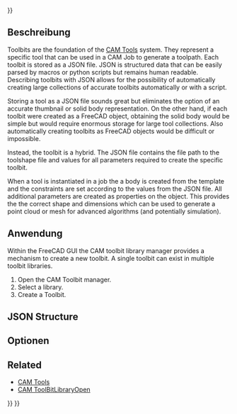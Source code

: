 <languages/>
{{UnfinishedDocu{{#translation:}}}}

{{Docnav
|[[CAM_ToolShape|ToolShape]]
|[[CAM_ToolBit_Library|ToolBit Library]]
|[[CAM_Workbench|CAM]]
|IconL=
|IconR=
|IconC=Workbench_CAM.svg
}}

{{TOCright}}

<span id="Description"></span>
==Beschreibung==

Toolbits are the foundation of the [[CAM_Tools|CAM Tools]] system. They represent a specific tool that can be used in a CAM Job to generate a toolpath.  Each toolbit is stored as a JSON file. JSON is structured data that can be easily parsed by macros or python scripts but remains human readable. Describing toolbits with JSON allows for the possibility of automatically creating large collections of accurate toolbits automatically or with a script. 

Storing a tool as a JSON file sounds great but eliminates the option of an accurate thumbnail or solid body representation. On the other hand, if each toolbit were created as a FreeCAD object, obtaining the solid body would be simple but would require enormous storage for large tool collections.  Also automatically creating toolbits as FreeCAD objects would be difficult or impossible. 

Instead, the toolbit is a hybrid.  The JSON file contains the file path to the toolshape file and values for all parameters required to create the specific toolbit. 

When a tool is instantiated in a job the a body is created from the template and the constraints are set according to the values from the JSON file. All additional parameters are created as properties on the object. This provides the the correct shape and dimensions which can be used to generate a point cloud or mesh for advanced algorithms (and potentially simulation).

<span id="Usage"></span>
==Anwendung==

Within the FreeCAD GUI the CAM toolbit library manager provides a mechanism to create a new toolbit.  A single toolbit can exist in multiple toolbit libraries.

# Open the CAM Toolbit manager.
# Select a library.
# Create a Toolbit.

== JSON Structure ==

{{Code|
{
  "version": 2,
  "name": "T1",
  "shape": "endmill.fcstd",
  "attribute": {},
  "parameter": {
    "CuttingEdgeHeight": "30.000 mm",
    "Diameter": "1.000 mm",
    "Length": "50.000 mm",
    "ShankDiameter": "3.000 mm"
  }
}
}}

<span id="Options"></span>
==Optionen==


== Related ==

* [[CAM_Tools|CAM Tools]]
* [[CAM_ToolBitLibraryOpen|CAM ToolBitLibraryOpen]]


{{Docnav
|[[CAM_ToolShape|ToolShape]]
|[[CAM_ToolBit_Library|ToolBit Library]]
|[[CAM_Workbench|CAM]]
|IconL=
|IconR=
|IconC=Workbench_CAM.svg
}}

{{CAM_Tools_navi{{#translation:}}}}
{{Userdocnavi{{#translation:}}}}